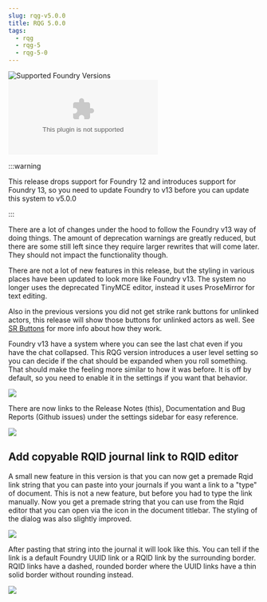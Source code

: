 ```yaml
---
slug: rqg-v5.0.0
title: RQG 5.0.0
tags:
  - rqg
  - rqg-5
  - rqg-5-0
---
```


![Supported Foundry Versions](https://img.shields.io/endpoint?url=https://foundryshields.com/version?url=https://github.com/sun-dragon-cult/fvtt-system-rqg/releases/download/v5.0.0/system.json)
![Download Count](https://img.shields.io/github/downloads/sun-dragon-cult/fvtt-system-rqg/v5.0.0/rqg.zip)

:::warning

This release drops support for Foundry 12 and introduces support for Foundry 13, so you need to
update Foundry to v13 before you can update this system to v5.0.0

:::

There are a lot of changes under the hood to follow the Foundry v13 way of doing things. The amount
of deprecation warnings are greatly reduced, but there are some still left since they require larger
rewrites that will come later. They should not impact the functionality though.

There are not a lot of new features in this release, but the styling in various places have been
updated to look more like Foundry v13. The system no longer uses the deprecated TinyMCE editor,
instead it uses ProseMirror for text editing.

Also in the previous versions you did not get strike rank buttons for unlinked actors, this release
will show those buttons for unlinked actors as well. See
[SR Buttons](https://sun-dragon-cult.github.io/release-notes/rqg-v3.1.0#add-sr-buttons-to-actor-sheet)
for more info about how they work.

Foundry v13 have a system where you can see the last chat even if you have the chat collapsed. This
RQG version introduces a user level setting so you can decide if the chat should be expanded when
you roll something. That should make the feeling more similar to how it was before. It is off by
default, so you need to enable it in the settings if you want that behavior.

![](setting-activate-chat.png)

There are now links to the Release Notes (this), Documentation and Bug Reports (Github issues) under
the settings sidebar for easy reference.

![](setting-links.png)

## Add copyable RQID journal link to RQID editor

<GithubIssue issue="765" repo="fvtt-system-rqg" />

A small new feature in this version is that you can now get a premade Rqid link string that you can
paste into your journals if you want a link to a "type" of document. This is not a new feature, but
before you had to type the link manually. Now you get a premade string that you can use from the
Rqid editor that you can open via the <LightInvertSvg src="/img/rqid.svg" width="18" /> icon in the
document titlebar. The styling of the dialog was also slightly improved.

![](rqid-editor-journal-link.png)

After pasting that string into the journal it will look like this. You can tell if the link is a
default Foundry UUID link or a RQID link by the surrounding border. RQID links have a dashed,
rounded border where the UUID links have a thin solid border without rounding instead.

![](journal-rqid-links.png)
